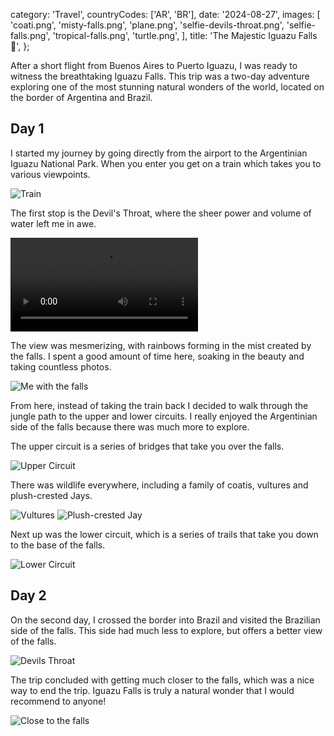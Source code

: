   category: 'Travel',
  countryCodes: ['AR', 'BR'],
  date: '2024-08-27',
  images: [
    'coati.png',
    'misty-falls.png',
    'plane.png',
    'selfie-devils-throat.png',
    'selfie-falls.png',
    'tropical-falls.png',
    'turtle.png',
  ],
  title: 'The Majestic Iguazu Falls 🌊',
};

After a short flight from Buenos Aires to Puerto Iguazu, I was ready to witness the breathtaking Iguazu Falls. This trip was a two-day adventure exploring one of the most stunning natural wonders of the world, located on the border of Argentina and Brazil.

## Day 1

I started my journey by going directly from the airport to the Argentinian Iguazu National Park. When you enter you get on a train which takes you to various viewpoints.

![Train](/iguazu/train.png 'Train')

The first stop is the Devil's Throat, where the sheer power and volume of water left me in awe.

<video controls>
  <source src='/iguazu/falls.mov' type='video/mp4' />
</video>

The view was mesmerizing, with rainbows forming in the mist created by the falls. I spent a good amount of time here, soaking in the beauty and taking countless photos.

![Me with the falls](/iguazu/me-with-falls.png 'Me with the falls')

From here, instead of taking the train back I decided to walk through the jungle path to the upper and lower circuits. I really enjoyed the Argentinian side of the falls because there was much more to explore.

The upper circuit is a series of bridges that take you over the falls.

![Upper Circuit](/iguazu/upper-circuit.png 'Upper Circuit')

There was wildlife everywhere, including a family of coatis, vultures and plush-crested Jays.

![Vultures](/iguazu/vulture.png 'Vulture')
![Plush-crested Jay](/iguazu/plush-crested-jay.png 'Plush-crested Jay')

Next up was the lower circuit, which is a series of trails that take you down to the base of the falls.

![Lower Circuit](/iguazu/lower-circuit.png 'Lower Circuit')

## Day 2

On the second day, I crossed the border into Brazil and visited the Brazilian side of the falls. This side had much less to explore, but offers a better view of the falls.

![Devils Throat](/iguazu/devils-throat.png 'Devils Throat')

The trip concluded with getting much closer to the falls, which was a nice way to end the trip. Iguazu Falls is truly a natural wonder that I would recommend to anyone!

![Close to the falls](/iguazu/close-to-falls.png 'Close to the falls')
